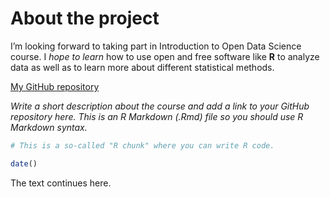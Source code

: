 
# About the project

I'm looking forward to taking part in Introduction to Open Data Science course. I _hope to learn_ how to use open and free software like **R** to analyze data as well as to learn more about different statistical methods.  


[My GitHub repository](https://github.com/s-ilmaniemi/IODS-project)

*Write a short description about the course and add a link to your GitHub repository here. This is an R Markdown (.Rmd) file so you should use R Markdown syntax.*

```r
# This is a so-called "R chunk" where you can write R code.

date()

```
The text continues here.

